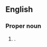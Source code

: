 {{also|jambi}}
==English==
{{wikipedia}}

===Proper noun===
{{en-proper noun}}

# {{place|en|province|c/Indonesia}}.